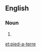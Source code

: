 ==English==

===Noun===
{{en-noun|sg=[[pied]]-a-[[terre]]|pl=pieds-a-terre}}

# {{alternative spelling of|[[pied-à-terre]]}}

[[et:pied-a-terre]]